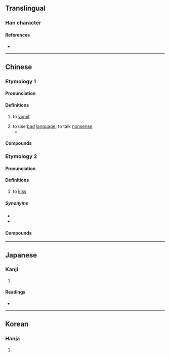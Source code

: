 {{also|吣}}
{{character info/new}}
==Translingual==

===Han character===
{{Han char|rn=30|rad=口|as=07|sn=10|four=67047|canj=RSME|ids=⿰口𠬶}}

====References====
* {{Han ref|kx=0193.051|dkj=03748|dj=0413.140|hdz=10634.130|uh=551A|ud=21786|bh=D0F7|bd=53495}}

----

==Chinese==

===Etymology 1===
{{zh-forms|s=吣|t2=吣|alt=吢}}

====Pronunciation====
{{zh-pron
|m=qìn
|c=cam3
|mn-t=cim3
|cat=v
}}

====Definitions====
{{zh-hanzi}}

# {{lb|zh|of a dog or cat}} to [[vomit]]
# to use [[bad]] [[language]]; to talk [[nonsense]]
#* {{zh-x|那 是 醉漢 嘴 裡 胡唚。|It was the maudlin talk of a drunkard.|ref=Hongloumeng}}

====Compounds====
{{zh-der|混唚|胡唚}}

===Etymology 2===
{{zh-forms|alt=斟,鐘-Min Dong,烝-Min Dong}}

====Pronunciation====
{{zh-pron
|m=qīn
|md=cĭng>cṳ̆ng
|mn=xm,qz,zz,tw:chim
|mn-t=zim1
|cat=v
}}

====Definitions====
{{zh-hanzi}}

# {{lb|zh|Min Dong|Min Nan}} to [[kiss]]

=====Synonyms=====
* {{zh-l|吻}}
* {{zh-l|親}}

====Compounds====
{{zh-der|*唚喙|*相唚}}

----

==Japanese==

===Kanji===
{{ja-kanji|grade=|rs=口07}}

# {{rfdef|ja|sort=口07}}

====Readings====
* {{ja-readings|on=[[しん]] (shin)|kun=}}

----

==Korean==

===Hanja===
{{ko-hanja|hangeul=침|rv=chim|mr=ch'im}}

# {{rfdef|ko|sort=口07}}